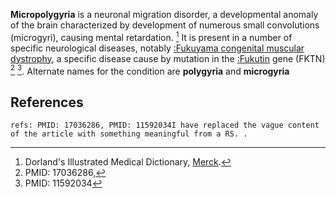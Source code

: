 <!-- Please do not remove or change this AfD message until the issue is settled -->
{{AfDM|page=Micropolygyria|date=2007 September 26|substed=yes}}
<!-- End of AfD message, feel free to edit beyond this point -->
{{Dict}}

'''Micropolygyria''' is a neuronal migration disorder, a developmental anomaly of the brain characterized by development of numerous small convolutions (microgyri), causing mental retardation.  <ref> Dorland's Illustrated Medical Dictionary, [http://www.mercksource.com/pp/us/cns/cns_hl_dorlands.jspzQzpgzEzzSzppdocszSzuszSzcommonzSzdorlandszSzdorlandzSzdmd_p_28zPzhtm#12657040 Merck]. </ref> It is  present in a number of specific neurological diseases, notably [[:Fukuyama congenital muscular dystrophy]], a specific disease cause by mutation in the [[:Fukutin]] gene (FKTN) <ref> PMID: 17036286,</ref> <ref> PMID: 11592034 </ref>. Alternate names for the condition are '''polygyria''' and '''microgyria'''

==References==
{{reflist}}

 refs: PMID: 17036286, PMID: 11592034I have replaced the vague content of the article with something meaningful from a RS. .
{{medical-stub}}